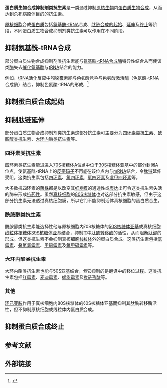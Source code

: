 {{Expand |time=2011-08-14T17:06:05+00:00 }}
'''蛋白质生物合成抑制剂类抗生素'''是一类通过抑制[[原核生物|原核生物]]内[[蛋白质生物合成|蛋白质生物合成]]，从而达到杀死[[病原体|病原体]]目的的[[抗生素|抗生素]]。

[[原核细胞|原核细胞]]合成[[蛋白质|蛋白质]]包括[[氨基酰-tRNA|氨基酰-tRNA]]合成、[[原核翻译#起始|肽链合成的起始]]、[[原核翻译#延伸|延伸]]及[[原核翻译#终止|终止]]等阶段，不同蛋白质生物合成抑制剂类抗生素可以作用在不同阶段。

==抑制氨基酰-tRNA合成==
部分蛋白质生物合成抑制剂类抗生素能与[[氨基酰-tRNA合成酶|氨基酰-tRNA合成酶]]特异性结合从而使该类[[酶|酶]]失去[[催化|催化]][[氨基酸|氨基酸]]与[[tRNA|tRNA]]结合的能力。

例如，[[tRNA活化|tRNA活化]]反应中[[吲哚霉素|吲哚霉素]]能与[[色氨酸|色氨酸]]竞争与[[色氨酸激活酶|色氨酸激活酶]]（色氨酸-tRNA合成酶）结合，抑制色氨酸-tRNA的形成。<ref>{{cite journal | author = 周勤华、周盛梅 | year = 2009 | month =  | day =  | title = 氨酰-tRNA合成酶的研究进展 | journal = 中国生物工程杂志 | volume = 29 | issue = 6 | pages = 130-134 | pmid =  | doi =  | url = http://2F159.226.100.150:8082/biotech/CN/article/downloadArticleFile.do | language = zh-hans }}{{Dead link|date=2018年6月 |bot=InternetArchiveBot |fix-attempted=no }}</ref>　

==抑制蛋白质合成起始==

==抑制肽链延伸==
部分蛋白质生物合成抑制剂类抗生素这部分抗生素可主要分为[[四环素类抗生素|四环素类抗生素]]、[[酰胺醇类抗生素|酰胺醇类抗生素]]、[[大环内酯类抗生素|大环内酯类抗生素]]等。

===四环素类抗生素===
{{main|四环素类抗生素}}
四环素类抗生素能进进入[[70S核糖体|70S核糖体]]A位点中位于[[30S核糖体亚基|30S核糖体亚基]]中的部分封闭A位点，使氨基酰-tRNA上的[[反密码子|反密码子]]不再能在该位点内与[[mRNA|mRNA]]结合，令[[肽链|肽链]]延伸受阻。这类抗生素包括[[四环素|四环素]]、[[氯四环素|氯四环素]]、[[氧四环素|氧四环素]]及[[吡甲四环素|吡甲四环素]]等。

大多数抗四环素的[[菌株|菌株]]都是以改变其[[细胞膜|细胞膜]]的通透性或[[基因表达|表达]]出可令这类抗生素失活的酶来形成[[抗药性|抗药性]]。虽然[[真核细胞|真核细胞]]的[[80S核糖体|80S核糖体]]也对这部分抗生素敏感，但由于这部分抗生素无法透过真核细胞膜，所以它们不能抑制活体真核细胞的蛋白质合生。

===酰胺醇类抗生素===
{{main|酰胺醇类抗生素}}
酰胺醇类抗生素能选择性他与原核细胞内70S核糖体的[[50S核糖体亚基|50S核糖体亚基]]或真核细胞[[线粒体核糖体|线粒体核糖体]][[39S核糖体亚基|39S核糖体亚基]]结合，抑制其中[[肽酰转移酶|肽酰转移酶]]的活性，从而阻断[[肽键|肽键]]的形成。但这类抗生素不会抑制真核细胞[[线粒体|线粒体]]外的蛋白质合成。这类抗生素包括[[氯霉素|氯霉素]]、[[叠氮氯霉素|叠氮氯霉素]]、[[甲砜霉素|甲砜霉素]]及[[氟甲砜霉素|氟甲砜霉素]]等。

===大环内酯类抗生素===
{{main|大环内酯类抗生素}}
大环内酯类抗生素也能与50S亚基结合，但它抑制的是翻译中的移位过程。这类抗生素包括[[红霉素|红霉素]]、[[麦迪霉素|麦迪霉素]]、[[螺旋霉素|螺旋霉素]]及[[梭链孢酸|梭链孢酸]]等。

===其他===
[[环己亚胺|环己亚胺]]作用于真核细胞内80S核糖体的60S核糖体亚基而抑制其肽酰转移酶活性，但不抑制原核细胞或线粒体内蛋白质合成。

==抑制蛋白质合成终止==

==参考文献==
{{reflist}}

==外部链接==

{{蛋白质生物合成抑制剂类抗生素}}